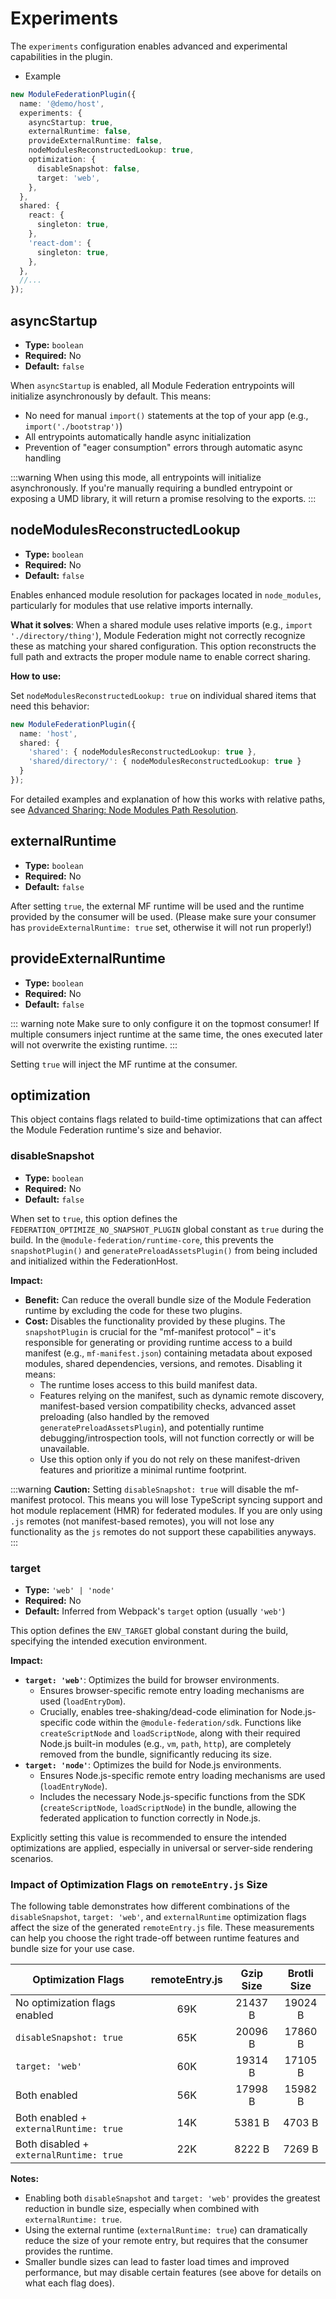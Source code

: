 # Experiments

The `experiments` configuration enables advanced and experimental capabilities in the plugin.

- Example

```ts
new ModuleFederationPlugin({
  name: '@demo/host',
  experiments: {
    asyncStartup: true,
    externalRuntime: false,
    provideExternalRuntime: false,
    nodeModulesReconstructedLookup: true,
    optimization: {
      disableSnapshot: false,
      target: 'web',
    },
  },
  shared: {
    react: {
      singleton: true,
    },
    'react-dom': {
      singleton: true,
    },
  },
  //...
});
```

## asyncStartup

- **Type:** `boolean`
- **Required:** No
- **Default:** `false`

When `asyncStartup` is enabled, all Module Federation entrypoints will initialize asynchronously by default. This means:

- No need for manual `import()` statements at the top of your app (e.g., `import('./bootstrap')`)
- All entrypoints automatically handle async initialization
- Prevention of "eager consumption" errors through automatic async handling

:::warning
When using this mode, all entrypoints will initialize asynchronously. If you're manually requiring a bundled entrypoint or exposing a UMD library, it will return a promise resolving to the exports.
:::

## nodeModulesReconstructedLookup

- **Type:** `boolean`
- **Required:** No
- **Default:** `false`

Enables enhanced module resolution for packages located in `node_modules`, particularly for modules that use relative imports internally.

**What it solves**: When a shared module uses relative imports (e.g., `import './directory/thing'`), Module Federation might not correctly recognize these as matching your shared configuration. This option reconstructs the full path and extracts the proper module name to enable correct sharing.

**How to use:**

Set `nodeModulesReconstructedLookup: true` on individual shared items that need this behavior:

```ts
new ModuleFederationPlugin({
  name: 'host',
  shared: {
    'shared': { nodeModulesReconstructedLookup: true },
    'shared/directory/': { nodeModulesReconstructedLookup: true }
  }
});
```

For detailed examples and explanation of how this works with relative paths, see [Advanced Sharing: Node Modules Path Resolution](/configure/advanced-sharing#node-modules-path-resolution).

## externalRuntime

- **Type:** `boolean`
- **Required:** No
- **Default:** `false`

After setting `true`, the external MF runtime will be used and the runtime provided by the consumer will be used. (Please make sure your consumer has `provideExternalRuntime: true` set, otherwise it will not run properly!)

## provideExternalRuntime

- **Type:** `boolean`
- **Required:** No
- **Default:** `false`

::: warning note
Make sure to only configure it on the topmost consumer! If multiple consumers inject runtime at the same time, the ones executed later will not overwrite the existing runtime.
:::

Setting `true` will inject the MF runtime at the consumer.

## optimization

This object contains flags related to build-time optimizations that can affect the Module Federation runtime's size and behavior.

### disableSnapshot

- **Type:** `boolean`
- **Required:** No
- **Default:** `false`

When set to `true`, this option defines the `FEDERATION_OPTIMIZE_NO_SNAPSHOT_PLUGIN` global constant as `true` during the build. In the `@module-federation/runtime-core`, this prevents the `snapshotPlugin()` and `generatePreloadAssetsPlugin()` from being included and initialized within the FederationHost.

**Impact:**
*   **Benefit:** Can reduce the overall bundle size of the Module Federation runtime by excluding the code for these two plugins.
*   **Cost:** Disables the functionality provided by these plugins. The `snapshotPlugin` is crucial for the "mf-manifest protocol" – it's responsible for generating or providing runtime access to a build manifest (e.g., `mf-manifest.json`) containing metadata about exposed modules, shared dependencies, versions, and remotes. Disabling it means:
    *   The runtime loses access to this build manifest data.
    *   Features relying on the manifest, such as dynamic remote discovery, manifest-based version compatibility checks, advanced asset preloading (also handled by the removed `generatePreloadAssetsPlugin`), and potentially runtime debugging/introspection tools, will not function correctly or will be unavailable.
    *   Use this option only if you do not rely on these manifest-driven features and prioritize a minimal runtime footprint.

:::warning
**Caution:** Setting `disableSnapshot: true` will disable the mf-manifest protocol. This means you will lose TypeScript syncing support and hot module replacement (HMR) for federated modules. If you are only using `.js` remotes (not manifest-based remotes), you will not lose any functionality as the `js` remotes do not support these capabilities anyways.
:::

### target

- **Type:** `'web' | 'node'`
- **Required:** No
- **Default:** Inferred from Webpack's `target` option (usually `'web'`)

This option defines the `ENV_TARGET` global constant during the build, specifying the intended execution environment.

**Impact:**
*   **`target: 'web'`**: Optimizes the build for browser environments.
    *   Ensures browser-specific remote entry loading mechanisms are used (`loadEntryDom`).
    *   Crucially, enables tree-shaking/dead-code elimination for Node.js-specific code within the `@module-federation/sdk`. Functions like `createScriptNode` and `loadScriptNode`, along with their required Node.js built-in modules (e.g., `vm`, `path`, `http`), are completely removed from the bundle, significantly reducing its size.
*   **`target: 'node'`**: Optimizes the build for Node.js environments.
    *   Ensures Node.js-specific remote entry loading mechanisms are used (`loadEntryNode`).
    *   Includes the necessary Node.js-specific functions from the SDK (`createScriptNode`, `loadScriptNode`) in the bundle, allowing the federated application to function correctly in Node.js.

Explicitly setting this value is recommended to ensure the intended optimizations are applied, especially in universal or server-side rendering scenarios.

### Impact of Optimization Flags on `remoteEntry.js` Size

The following table demonstrates how different combinations of the `disableSnapshot`, `target: 'web'`, and `externalRuntime` optimization flags affect the size of the generated `remoteEntry.js` file. These measurements can help you choose the right trade-off between runtime features and bundle size for your use case.

| Optimization Flags                          | remoteEntry.js | Gzip Size | Brotli Size |
|---------------------------------------------|:--------------:|:---------:|:-----------:|
| No optimization flags enabled               | 69K            | 21437 B   | 19024 B     |
| `disableSnapshot: true`                     | 65K            | 20096 B   | 17860 B     |
| `target: 'web'`                             | 60K            | 19314 B   | 17105 B     |
| Both enabled                                | 56K            | 17998 B   | 15982 B     |
| Both enabled + `externalRuntime: true`      | 14K            | 5381 B    | 4703 B      |
| Both disabled + `externalRuntime: true`     | 22K            | 8222 B    | 7269 B      |

**Notes:**
- Enabling both `disableSnapshot` and `target: 'web'` provides the greatest reduction in bundle size, especially when combined with `externalRuntime: true`.
- Using the external runtime (`externalRuntime: true`) can dramatically reduce the size of your remote entry, but requires that the consumer provides the runtime.
- Smaller bundle sizes can lead to faster load times and improved performance, but may disable certain features (see above for details on what each flag does).
